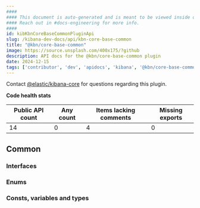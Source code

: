 ```yaml
---
####
#### This document is auto-generated and is meant to be viewed inside our experimental, new docs system.
#### Reach out in #docs-engineering for more info.
####
id: kibKbnCoreBaseCommonPluginApi
slug: /kibana-dev-docs/api/kbn-core-base-common
title: "@kbn/core-base-common"
image: https://source.unsplash.com/400x175/?github
description: API docs for the @kbn/core-base-common plugin
date: 2024-12-15
tags: ['contributor', 'dev', 'apidocs', 'kibana', '@kbn/core-base-common']
---
```




Contact [@elastic/kibana-core](https://github.com/orgs/elastic/teams/kibana-core) for questions regarding this plugin.

**Code health stats**

| Public API count  | Any count | Items lacking comments | Missing exports |
|-------------------|-----------|------------------------|-----------------|
| 14 | 0 | 4 | 0 |

## Common

### Interfaces
<DocDefinitionList data={kbnCoreBaseCommonObj.common.interfaces}/>

### Enums
<DocDefinitionList data={kbnCoreBaseCommonObj.common.enums}/>

### Consts, variables and types
<DocDefinitionList data={kbnCoreBaseCommonObj.common.misc}/>

